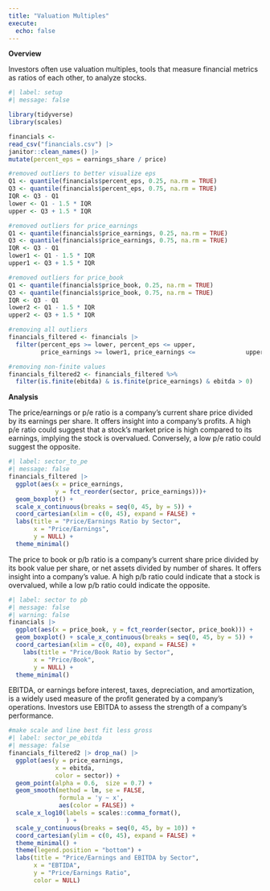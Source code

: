 ```yaml
---
title: "Valuation Multiples"
execute:
  echo: false
---
```


**Overview**

Investors often use valuation multiples, tools that measure financial metrics as ratios of each other, to analyze stocks.

```r
#| label: setup
#| message: false

library(tidyverse)
library(scales)

financials <- 
read_csv("financials.csv") |>
janitor::clean_names() |>
mutate(percent_eps = earnings_share / price)

#removed outliers to better visualize eps
Q1 <- quantile(financials$percent_eps, 0.25, na.rm = TRUE)
Q3 <- quantile(financials$percent_eps, 0.75, na.rm = TRUE)
IQR <- Q3 - Q1
lower <- Q1 - 1.5 * IQR
upper <- Q3 + 1.5 * IQR

#removed outliers for price_earnings
Q1 <- quantile(financials$price_earnings, 0.25, na.rm = TRUE)
Q3 <- quantile(financials$price_earnings, 0.75, na.rm = TRUE)
IQR <- Q3 - Q1
lower1 <- Q1 - 1.5 * IQR
upper1 <- Q3 + 1.5 * IQR

#removed outliers for price_book 
Q1 <- quantile(financials$price_book, 0.25, na.rm = TRUE)
Q3 <- quantile(financials$price_book, 0.75, na.rm = TRUE)
IQR <- Q3 - Q1
lower2 <- Q1 - 1.5 * IQR
upper2 <- Q3 + 1.5 * IQR

#removing all outliers
financials_filtered <- financials |>
  filter(percent_eps >= lower, percent_eps <= upper,
         price_earnings >= lower1, price_earnings <=              upper1, price_book >= lower2, price_book <=              upper2)

#removing non-finite values
financials_filtered2 <- financials_filtered %>%
  filter(is.finite(ebitda) & is.finite(price_earnings) & ebitda > 0)

```
**Analysis**

The price/earnings or p/e ratio is a company's current share price divided by its earnings per share. It offers insight into a company's profits. A high p/e ratio could suggest that a stock's market price is high compared to its earnings, implying the stock is overvalued. Conversely, a low p/e ratio could suggest the opposite.

```r
#| label: sector_to_pe
#| message: false 
financials_filtered |>
  ggplot(aes(x = price_earnings,
             y = fct_reorder(sector, price_earnings)))+
  geom_boxplot() +
  scale_x_continuous(breaks = seq(0, 45, by = 5)) +
  coord_cartesian(xlim = c(0, 45), expand = FALSE) +
  labs(title = "Price/Earnings Ratio by Sector",
       x = "Price/Earnings",
       y = NULL) +
  theme_minimal()
```

The price to book or p/b ratio is a company's current share price divided by its book value per share, or net assets divided by number of shares. It offers insight into a company's value. A high p/b ratio could indicate that a stock is overvalued, while a low p/b ratio could indicate the opposite. 

```r
#| label: sector to pb 
#| message: false
#| warning: false
financials |>
  ggplot(aes(x = price_book, y = fct_reorder(sector, price_book))) +
  geom_boxplot() + scale_x_continuous(breaks = seq(0, 45, by = 5)) +
  coord_cartesian(xlim = c(0, 40), expand = FALSE) +
    labs(title = "Price/Book Ratio by Sector",
       x = "Price/Book",
       y = NULL) +
  theme_minimal()
```
EBITDA, or earnings before interest, taxes, depreciation, and amortization, is a widely used measure of the profit generated by a company's operations. Investors use EBITDA to assess the strength of a company's performance.

```r
#make scale and line best fit less gross
#| label: sector_pe_ebitda
#| message: false
financials_filtered2 |> drop_na() |>
  ggplot(aes(y = price_earnings,
             x = ebitda,
             color = sector)) +
  geom_point(alpha = 0.6,  size = 0.7) +
  geom_smooth(method = lm, se = FALSE,
              formula = 'y ~ x',
              aes(color = FALSE)) +
  scale_x_log10(labels = scales::comma_format(),
                ) +
  scale_y_continuous(breaks = seq(0, 45, by = 10)) +
  coord_cartesian(ylim = c(0, 45), expand = FALSE) +
  theme_minimal() +
  theme(legend.position = "bottom") +
  labs(title = "Price/Earnings and EBITDA by Sector",
       x = "EBTIDA",
       y = "Price/Earnings Ratio",
       color = NULL)
```

